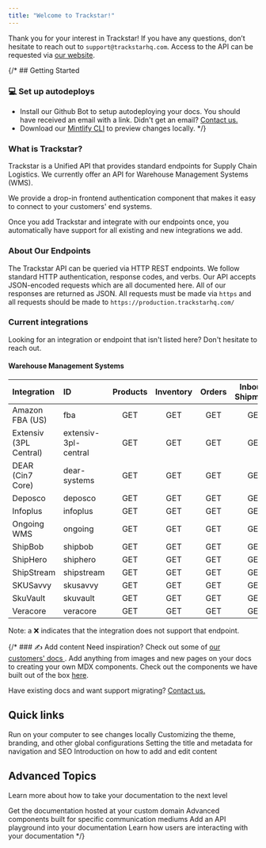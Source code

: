 ```yaml
---
title: "Welcome to Trackstar!"
---
```


Thank you for your interest in Trackstar! If you have any questions, don’t hesitate to reach out to `support@trackstarhq.com`. Access to the API can be requested via [our website](https://trackstarhq.com).

{/* ## Getting Started
### 💻  Set up autodeploys
- Install our Github Bot to setup autodeploying your docs. You should have received an email with a link. Didn't get an email? <a href="mailto:kate@mintlify.com">Contact us.</a>
- Download our <a href="https://mintlify.com/docs/development">Mintlify CLI</a> to preview changes locally. */}

### What is Trackstar?
Trackstar is a Unified API that provides standard endpoints for Supply Chain Logistics.
We currently offer an API for Warehouse Management Systems (WMS).

We provide a drop-in frontend authentication component that makes it easy to connect to your customers' end systems.

Once you add Trackstar and integrate with our endpoints once, you automatically have support for all existing and new integrations we add.


### About Our Endpoints
The Trackstar API can be queried via HTTP REST endpoints. We follow standard HTTP authentication, response codes, and verbs.
Our API accepts JSON-encoded requests which are all documented here. All of our responses are returned as JSON.
All requests must be made via `https` and all requests should be made to `https://production.trackstarhq.com/`

### Current integrations
Looking for an integration or endpoint that isn't listed here? Don't hesitate to reach out.

#### Warehouse Management Systems
| Integration            | ID                    | Products | Inventory | Orders |  Inbound Shipments | Returns | Shipping Methods | Warehouses
| :--------------------- | :-------------------- | :------: | :-------: | :----: | :----------------: | :-----: | :--------------: | :--------:
| Amazon FBA (US)        | fba                   | GET      | GET       | GET    | GET                | ❌      | ❌               | GET
| Extensiv (3PL Central) | extensiv-3pl-central  | GET      | GET       | GET    | GET                | GET     | GET              | GET
| DEAR (Cin7 Core)       | dear-systems          | GET      | GET       | GET    | GET                | ❌      | GET              | GET
| Deposco                | deposco               | GET      | GET       | GET    | GET                | GET     | ❌               | GET
| Infoplus               | infoplus              | GET      | GET       | GET    | GET                | GET     | GET              | GET
| Ongoing WMS            | ongoing               | GET      | GET       | GET    | GET                | GET     | GET              | GET
| ShipBob                | shipbob               | GET      | GET       | GET    | GET                | GET     | GET              | GET
| ShipHero               | shiphero              | GET      | GET       | GET    | GET                | GET     | ❌               | GET
| ShipStream             | shipstream            | GET      | GET       | GET    | GET                | GET     | GET              | GET
| SKUSavvy               | skusavvy              | GET      | GET       | GET    | GET                | ❌      | GET              | GET
| SkuVault               | skuvault              | GET      | GET       | GET    | GET                | ❌      | ❌               | GET
| Veracore               | veracore              | GET      | GET       | GET    | GET                | GET     | ❌               | GET

Note: a ❌ indicates that the integration does not support that endpoint.

{/* ### ✍️ Add content
<Tip>
Need inspiration? Check out some of <a href="https://mintlify.com/showcase">our customers' docs </a>.
</Tip>
Add anything from images and new pages on your docs to creating your own MDX components. Check out the components we have built out of the box <a href="https://mintlify.com/docs/writing-content/overview">here</a>.<br />

Have existing docs and want support migrating? <a href="mailto:kate@mintlify.com">Contact us.</a>

## Quick links
<CardGroup>
  <Card title="Developer setup" icon="rectangle-terminal" href="https://mintlify.com/docs/development">
    Run on your computer to see changes locally
  </Card>
  <Card title="Style it up" icon="sliders" href="https://mintlify.com/docs/settings/global">
    Customizing the theme, branding, and other global configurations
  </Card>
  <Card title="SEO and Metadata" icon="heading" href="https://mintlify.com/docs/settings/page">
    Setting the title and metadata for navigation and SEO
  </Card>
  <Card title="Content Tips" icon="pen-nib" href="https://mintlify.com/docs/components/overview">
    Introduction on how to add and edit content
  </Card>
</CardGroup>

## Advanced Topics
Learn more about how to take your documentation to the next level

<CardGroup>
  <Card title="Custom Domains" icon="browser" href="https://mintlify.com/docs/settings/custom-domain/subdomain">
    Get the documentation hosted at your custom domain
  </Card>
  <Card title="Advanced Components" icon="paintbrush-pencil" href="https://mintlify.com/docs/components/advanced/accordion">
    Advanced components built for specific communication mediums
  </Card>
  <Card title="API Components" icon="square-code" href="https://mintlify.com/docs/api-components/overview">
    Add an API playground into your documentation
  </Card>
  <Card title="Analytics" icon="chart-mixed" href="https://mintlify.com/docs/analytics/supported-integrations">
    Learn how users are interacting with your documentation
  </Card>
</CardGroup> */}
